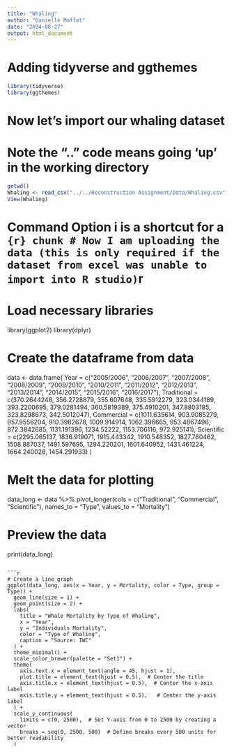 ```yaml
---
title: "Whaling"
author: "Danielle Moffat"
date: "2024-08-27"
output: html_document
---
```


# Adding tidyverse and ggthemes
```r
library(tidyverse)
library(ggthemes)
```


# Now let's import our whaling dataset
# Note the ".." code means going 'up' in the working directory
```r
getwd()
Whaling <- read_csv("../../Reconstruction Assignment/Data/Whaling.csv")
View(Whaling)
```


# Command Option i is a shortcut for a ```{r} chunk
# Now I am uploading the data (this is only required if the dataset from excel was unable to import into R studio)
```r
# Load necessary libraries
library(ggplot2)
library(dplyr)

# Create the dataframe from data
data <- data.frame(
  Year = c("2005/2006", "2006/2007", "2007/2008", "2008/2009", "2009/2010", 
           "2010/2011", "2011/2012", "2012/2013", "2013/2014", "2014/2015", 
           "2015/2016", "2016/2017"),
  Traditional = c(370.2644248, 356.2728879, 355.607648, 335.5912279, 323.0344189, 
                  393.2200695, 379.0281494, 360.5819389, 375.4910201, 347.8803185, 
                  323.8298673, 342.5012047),
  Commercial = c(1011.635614, 903.9085279, 957.9556204, 910.3982678, 1009.914914, 
                 1062.396665, 953.4867496, 872.3842685, 1131.191396, 1234.52222, 
                 1153.706116, 972.925141),
  Scientific = c(2295.065137, 1836.919071, 1915.443342, 1910.548352, 1827.760462, 
                 1508.887037, 1491.597695, 1294.220201, 1601.640952, 1431.461224, 
                 1664.240028, 1454.291933)
)

# Melt the data for plotting
data_long <- data %>%
  pivot_longer(cols = c("Traditional", "Commercial", "Scientific"), 
               names_to = "Type", 
               values_to = "Mortality")

# Preview the data
print(data_long)
```

```r
# Create a line graph
ggplot(data_long, aes(x = Year, y = Mortality, color = Type, group = Type)) +
  geom_line(size = 1) +
  geom_point(size = 2) +
  labs(
    title = "Whale Mortality by Type of Whaling",
    x = "Year",
    y = "Individuals Mortality",
    color = "Type of Whaling",
    caption = "Source: IWC"
  ) +
  theme_minimal() +
  scale_color_brewer(palette = "Set1") +
  theme(
    axis.text.x = element_text(angle = 45, hjust = 1),
    plot.title = element_text(hjust = 0.5),  # Center the title
    axis.title.x = element_text(hjust = 0.5),  # Center the x-axis label
    axis.title.y = element_text(hjust = 0.5),   # Center the y-axis label
  ) +
  scale_y_continuous(
    limits = c(0, 2500),  # Set Y-axis from 0 to 2500 by creating a vector
    breaks = seq(0, 2500, 500)  # Define breaks every 500 units for better readability
  )
```
